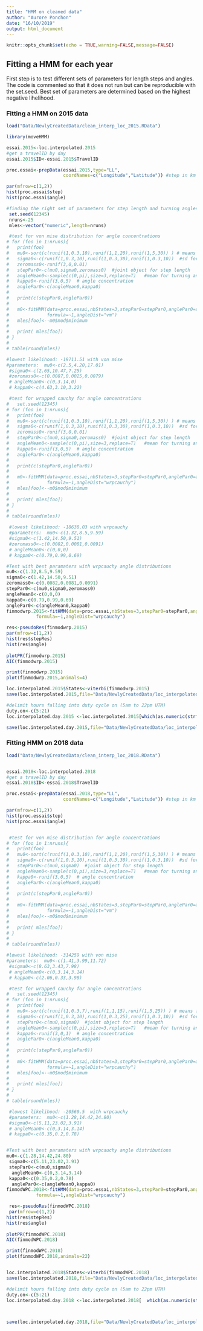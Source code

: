 ```yaml
---
title: "HMM on cleaned data"
author: "Aurore Ponchon"
date: "16/10/2019"
output: html_document
---
```


```r
knitr::opts_chunk$set(echo = TRUE,warning=FALSE,message=FALSE)
```

## Fitting a HMM for each year

First step is to test different sets of parameters for length steps and angles. 
The code is commented so that it does not run but can be reproducible with the set.seed.
Best set of parameters are determined based on the highest negative lihelihood.

### Fitting a HMM on 2015 data

```r
load("Data/NewlyCreatedData/clean_interp_loc_2015.RData")

library(moveHMM)

essai.2015<-loc.interpolated.2015
#get a travelID by day
essai.2015$ID<-essai.2015$TravelID

proc.essai<-prepData(essai.2015,type="LL",
                     coordNames=c("Longitude","Latitude")) #step in km if LL, m if UTM

par(mfrow=c(1,2))
hist(proc.essai$step)
hist(proc.essai$angle)

#finding the right set of parameters for step length and turning angles  for 3 states
 set.seed(12345)
 nruns<-25
 mles<-vector("numeric",length=nruns)

 #test for von mise distribution for angle concentrations
# for (foo in 1:nruns){
#   print(foo)
#   mu0<-sort(c(runif(1,0.3,10),runif(1,1,20),runif(1,5,30)) ) # means for step length
#   sigma0<-c(runif(1,0.3,10),runif(1,0.3,30),runif(1,0.3,10))  #sd for step length
#   zeromass0<-runif(3,0,0.01)
#   stepPar0<-c(mu0,sigma0,zeromass0)  #joint object for step length
#   angleMean0<-sample(c(0,pi),size=3,replace=T)   #mean for turning angle
#   kappa0<-runif(3,0,5)  # angle concentration
#   anglePar0<-c(angleMean0,kappa0)
# 
#   print(c(stepPar0,anglePar0))
# 
#   m0<-fitHMM(data=proc.essai,nbStates=3,stepPar0=stepPar0,anglePar0=anglePar0,
#              formula=~1,angleDist="vm")
#   mles[foo]<--m0$mod$minimum
# 
#   print( mles[foo])
# }
# 
# table(round(mles))

#lowest likelihood: -19711.51 with von mise
#parameters:  mu0<-c(2.5,4.20,17.01)
 #sigma0<-c(2.65,10.47,7.25)  
 #zeromass0<-c(0.0087,0.0025,0.0079)
 # angleMean0<-c(0,3.14,0)   
 # kappa0<-c(4.63,3.10,3.22)

 #test for wrapped cauchy for angle concentrations
#   set.seed(12345)
# for (foo in 1:nruns){
#   print(foo)
#   mu0<-sort(c(runif(1,0.3,10),runif(1,1,20),runif(1,5,30)) ) # means for step length
#   sigma0<-c(runif(1,0.3,10),runif(1,0.3,30),runif(1,0.3,10))  #sd for step length
#   zeromass0<-runif(3,0,0.01)
#   stepPar0<-c(mu0,sigma0,zeromass0)  #joint object for step length
#   angleMean0<-sample(c(0,pi),size=3,replace=T)   #mean for turning angle
#   kappa0<-runif(3,0,5)  # angle concentration
#   anglePar0<-c(angleMean0,kappa0)
# 
#   print(c(stepPar0,anglePar0))
# 
#   m0<-fitHMM(data=proc.essai,nbStates=3,stepPar0=stepPar0,anglePar0=anglePar0,
#              formula=~1,angleDist="wrpcauchy")
#   mles[foo]<--m0$mod$minimum
# 
#   print( mles[foo])
# }
# 
# table(round(mles))

 #lowest likelihood: -18638.03 with wrpcauchy
 #parameters:  mu0<-c(1.32,8.5,9.59)
 #sigma0<-c(1.42,14.50,9.51)  
 #zeromass0<-c(0.0082,0.0081,0.0091)
 # angleMean0<-c(0,0,0)  
 # kappa0<-c(0.79,0.99,0.69)

#Test with best paramaters with wrpcauchy angle distributions
mu0<-c(1.32,8.5,9.59)
sigma0<-c(1.42,14.50,9.51)  
zeromass0<-c(0.0082,0.0081,0.0091)
stepPar0<-c(mu0,sigma0,zeromass0) 
angleMean0<-c(0,0,0)  
kappa0<-c(0.79,0.99,0.69) 
anglePar0<-c(angleMean0,kappa0)
finmodwrp.2015<-fitHMM(data=proc.essai,nbStates=3,stepPar0=stepPar0,anglePar0=anglePar0,
           formula=~1,angleDist="wrpcauchy")

res<-pseudoRes(finmodwrp.2015)
par(mfrow=c(1,2))
hist(res$stepRes)
hist(res$angle)
 
plotPR(finmodwrp.2015)
AIC(finmodwrp.2015)

print(finmodwrp.2015)
plot(finmodwrp.2015,animals=4)

loc.interpolated.2015$States<-viterbi(finmodwrp.2015)
save(loc.interpolated.2015,file="Data/NewlyCreatedData/loc_interpolated_states_2015.RData")

#delimit hours falling into duty cycle on (5am to 22pm UTM)
duty.on<-c(5:21) 
loc.interpolated.day.2015 <-loc.interpolated.2015[which(as.numeric(strftime(loc.interpolated.2015$DateTime, "%H",tz="GMT")) %in% duty.on),]

save(loc.interpolated.day.2015,file="Data/NewlyCreatedData/loc_interpolated_states_day_2015.RData")
```

### Fitting HMM on 2018 data

```r
load("Data/NewlyCreatedData/clean_interp_loc_2018.RData")


essai.2018<-loc.interpolated.2018
#get a travelID by day
essai.2018$ID<-essai.2018$TravelID

proc.essai<-prepData(essai.2018,type="LL",
                     coordNames=c("Longitude","Latitude")) #step in km if LL, m if UTM

par(mfrow=c(1,2))
hist(proc.essai$step)
hist(proc.essai$angle)


 #test for von mise distribution for angle concentrations
# for (foo in 1:nruns){
#   print(foo)
#   mu0<-sort(c(runif(1,0.3,10),runif(1,1,20),runif(1,5,30)) ) # means for step length
#   sigma0<-c(runif(1,0.3,10),runif(1,0.3,30),runif(1,0.3,10))  #sd for step length
#   stepPar0<-c(mu0,sigma0)  #joint object for step length
#   angleMean0<-sample(c(0,pi),size=3,replace=T)   #mean for turning angle
#   kappa0<-runif(3,0,5)  # angle concentration
#   anglePar0<-c(angleMean0,kappa0)
# 
#   print(c(stepPar0,anglePar0))
# 
#   m0<-fitHMM(data=proc.essai,nbStates=3,stepPar0=stepPar0,anglePar0=anglePar0,
#              formula=~1,angleDist="vm")
#   mles[foo]<--m0$mod$minimum
# 
#   print( mles[foo])
# }
# 
# table(round(mles))

#lowest likelihood: -314259 with von mise
#parameters:  mu0<-c(1.41,3.99,11.72)
 #sigma0<-c(8.63,3.43,7.98)  
 # angleMean0<-c(0,3.14,3.14)   
 # kappa0<-c(2.06,0.33,3.98)

 #test for wrapped cauchy for angle concentrations
#   set.seed(12345)
# for (foo in 1:nruns){
#   print(foo)
#   mu0<-sort(c(runif(1,0.3,7),runif(1,1,15),runif(1,5,25)) ) # means for step length
#   sigma0<-c(runif(1,0.3,10),runif(1,0.3,25),runif(1,0.3,10))  #sd for step length
#   stepPar0<-c(mu0,sigma0)  #joint object for step length
#   angleMean0<-sample(c(0,pi),size=3,replace=T)   #mean for turning angle
#   kappa0<-runif(3,0,1)  # angle concentration
#   anglePar0<-c(angleMean0,kappa0)
# 
#   print(c(stepPar0,anglePar0))
# 
#   m0<-fitHMM(data=proc.essai,nbStates=3,stepPar0=stepPar0,anglePar0=anglePar0,
#              formula=~1,angleDist="wrpcauchy")
#   mles[foo]<--m0$mod$minimum
# 
#   print( mles[foo])
# }
# 
# table(round(mles))

 #lowest likelihood: -20560.5  with wrpcauchy
 #parameters:  mu0<-c(1.28,14.42,24.80)
 #sigma0<-c(5.11,23.02,3.91)  
 # angleMean0<-c(0,3.14,3.14)  
 # kappa0<-c(0.35,0.2,0.78)


#Test with best paramaters with wrpcauchy angle distributions
mu0<-c(1.28,14.42,24.80)
 sigma0<-c(5.11,23.02,3.91)
 stepPar0<-c(mu0,sigma0)
  angleMean0<-c(0,3.14,3.14)  
 kappa0<-c(0.35,0.2,0.78)
  anglePar0<-c(angleMean0,kappa0)
finmodWPC.2018<-fitHMM(data=proc.essai,nbStates=3,stepPar0=stepPar0,anglePar0=anglePar0,
           formula=~1,angleDist="wrpcauchy")

 res<-pseudoRes(finmodWPC.2018)
 par(mfrow=c(1,2))
hist(res$stepRes)
hist(res$angle)
 
plotPR(finmodWPC.2018)
AIC(finmodWPC.2018)

print(finmodWPC.2018)
plot(finmodWPC.2018,animals=22)


loc.interpolated.2018$States<-viterbi(finmodWPC.2018)
save(loc.interpolated.2018,file="Data/NewlyCreatedData/loc_interpolated_states_2018.RData")

#delimit hours falling into duty cycle on (5am to 22pm UTM)
duty.on<-c(5:21) 
loc.interpolated.day.2018 <-loc.interpolated.2018[  which(as.numeric(strftime(loc.interpolated.2018$DateTime, 
                                                                              "%H",tz="GMT")) %in% duty.on),]


save(loc.interpolated.day.2018,file="Data/NewlyCreatedData/loc_interpolated_states_day_2018.RData")
```




